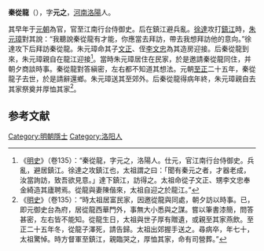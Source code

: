 '''秦從龍'''（{{bd|1296年||1365年}}），字'''元之'''，[[河南|河南]][[洛陽|洛陽]]人。

其早年于[[元朝|元朝]]為官，官至江南行台侍御史。后在鎮江避兵亂。[[徐達|徐達]]攻打[[鎮江|鎮江]]時，[[朱元璋|朱元璋]]對其說：“我聽說秦從龍有才能，你應當去拜訪，帶去我想拜訪他的意向。”徐達攻下后拜訪秦從龍。朱元璋命其子[[文正|文正]]、侄[[李文忠|李文忠]]為其造房迎接。后秦從龍到來，朱元璋親自在龍江迎接<ref>《[[明史|明史]]》（卷135）：“秦從龍，字元之，洛陽人。仕元，官江南行台侍御史。兵亂，避居鎮江。徐達之攻鎮江也，太祖謂之曰：「聞有秦元之者，才器老成，汝當詢訪，致吾欲見意。」達下鎮江，訪得之。太祖命從子文正、甥李文忠奉金綺造其廬聘焉。從龍與妻陳偕來，太祖自迎之於龍江。”</ref>。當時朱元璋居住在民家，於是邀請秦從龍同住，并朝夕商談時事。秦從龍對答縝密，左右都不知道其想法。元朝[[至正|至正]]二十五年，秦從龍子去世，於是請辭還鄉。朱元璋送其至郊外。后秦從龍得病年終，朱元璋親自去其家祭奠并厚恤其家<ref>《[[明史|明史]]》（卷135）：“時太祖居富民家，因邀從龍與同處，朝夕訪以時事。已，即元御史台為府，居從龍西華門外，事無大小悉與之謀。嘗以筆書漆簡，問答甚密，左右皆不能知。從龍生日，太祖與世子厚有贈遺，或親至其家燕飲。至正二十五年冬，從龍子澤死，請告歸。太祖出郊握手送之。尋病卒，年七十，太祖驚悼。時方督軍至鎮江，親臨哭之，厚恤其家，命有司營葬。”</ref>。

==参考文献==
{{wikisource|明史/卷135}}
<div class="references-small">
<references></references>
</div>

{{元朝人物小作品}}
[[Category:明朝隱士|Category:明朝隱士]]
[[Category:洛阳人|Category:洛阳人]]